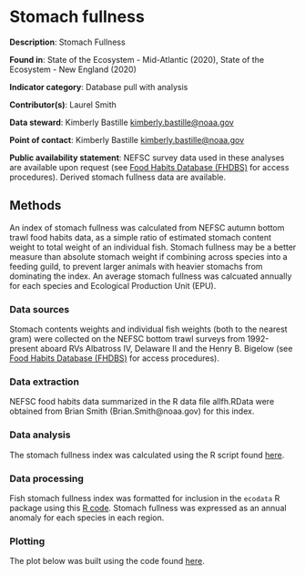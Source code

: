 # Stomach fullness

**Description**: Stomach Fullness

**Found in**: State of the Ecosystem - Mid-Atlantic (2020), State of the Ecosystem - New England (2020)

**Indicator category**: Database pull with analysis

**Contributor(s)**: Laurel Smith
  
**Data steward**: Kimberly Bastille <kimberly.bastille@noaa.gov>
  
**Point of contact**: Kimberly Bastille <kimberly.bastille@noaa.gov>
  
**Public availability statement**: NEFSC survey data used in these analyses are available upon request (see [Food Habits Database (FHDBS)](https://inport.nmfs.noaa.gov/inport) for access procedures). Derived stomach fullness data are available.


## Methods
An index of stomach fullness was calculated from NEFSC autumn bottom trawl food habits data, as a simple ratio of estimated stomach content weight to total weight of an individual fish. Stomach fullness may be a better measure than absolute stomach weight if combining across species into a feeding guild, to prevent larger animals with heavier stomachs from dominating the index. An average stomach fullness was calcuated annually for each species and Ecological Production Unit (EPU).

### Data sources
Stomach contents weights and individual fish weights (both to the nearest gram) were collected on the NEFSC bottom trawl surveys from 1992-present aboard RVs Albatross IV, Delaware II and the Henry B. Bigelow (see [Food Habits Database (FHDBS)](https://inport.nmfs.noaa.gov/inport) for access procedures).

### Data extraction 
NEFSC food habits data summarized in the R data file allfh.RData were obtained from Brian Smith (Brian.Smith@noaa.gov) for this index.

### Data analysis
The stomach fullness index was calculated using the R script found [here](https://github.com/Laurels1/StomachFullness). 

### Data processing
Fish stomach fullness index was formatted for inclusion in the `ecodata` R package using this [R code](https://github.com/NOAA-EDAB/ecodata/blob/master/data-raw/get_stom_fullness.R). Stomach fullness was expressed as an annual anomaly for each species in each region.

### Plotting

The plot below was built using the code found
[here](https://github.com/NOAA-EDAB/ecodata/blob/master/chunk-scripts/macrofauna.Rmd-ma-stomachs.R). 


```r

```
